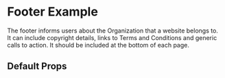 
<Meta title="Footer" of={FooterStories} />

# Footer Example

The footer informs users about the Organization that a website belongs to. It can include copyright details, links to Terms and Conditions and generic calls to action. It should be included at the bottom of each page.

<Canvas>
  <Story of={FooterStories.BasicFooter} />
</Canvas>

## Default Props

<ArgTypes of={Footer} />
